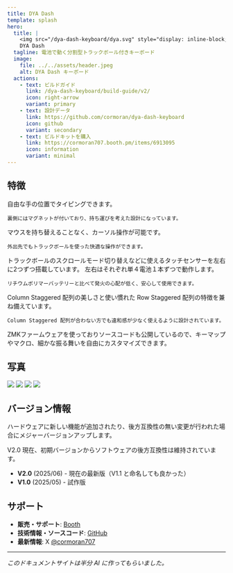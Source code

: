 ```yaml
---
title: DYA Dash
template: splash
hero:
  title: |
    <img src="/dya-dash-keyboard/dya.svg" style="display: inline-block; vertical-align: middle; margin-right: 0.3em; margin-bottom: 0.3em; height: 1em;" alt="DYA Logo" />
    DYA Dash
  tagline: 電池で動く分割型トラックボール付きキーボード
  image:
    file: ../../assets/header.jpeg
    alt: DYA Dash キーボード
  actions:
    - text: ビルドガイド
      link: /dya-dash-keyboard/build-guide/v2/
      icon: right-arrow
      variant: primary
    - text: 設計データ
      link: https://github.com/cormoran/dya-dash-keyboard
      icon: github
      variant: secondary
    - text: ビルドキットを購入
      link: https://cormoran707.booth.pm/items/6913095
      icon: information
      variant: minimal
---
```



## 特徴

<CardGrid>
  <Card title="無線左右分割キーボード">
    自由な手の位置でタイピングできます。

    裏側にはマグネットが付いており、持ち運びを考えた設計になっています。

  </Card>
  <Card title="25mm トラックボール内蔵">
    マウスを持ち替えることなく、カーソル操作が可能です。

    外出先でもトラックボールを使った快適な操作ができます。

  </Card>
  <Card title="タッチセンサー搭載">
    トラックボールのスクロールモード切り替えなどに使えるタッチセンサーを左右に2つずつ搭載しています。
  </Card>
  <Card title="電池駆動" >
    左右はそれぞれ単４電池１本ずつで動作します。

    リチウムポリマーバッテリーと比べて発火の心配が低く、安心して使用できます。

  </Card>
  <Card title="配列">
    Column Staggered 配列の美しさと使い慣れた Row Staggered 配列の特徴を兼ね備えています。

    Column Staggered 配列が合わない方でも違和感が少なく使えるように設計されています。

  </Card>
  <Card title="自由なカスタマイズ">
    ZMKファームウェアを使っておりソースコードも公開しているので、キーマップやマクロ、細かな振る舞いを自由にカスタマイズできます。
  </Card>
</CardGrid>

## 写真


<CardGrid>

<Card>
  <img src={doubleBall.src} />
</Card>

<Card>
  <img src={colors.src} />
</Card>

<Card>
  <img src={back.src} />
</Card>

<Card>
  <img src={led.src} />
</Card>

</CardGrid>

## バージョン情報

ハードウェアに新しい機能が追加されたり、後方互換性の無い変更が行われた場合にメジャーバージョンアップします。

V2.0 現在、初期バージョンからソフトウェアの後方互換性は維持されています。

- **V2.0** (2025/06) - 現在の最新版（V1.1 と命名しても良かった）
- **V1.0** (2025/05) - 試作版

## サポート

- **販売・サポート**: [Booth](https://cormoran707.booth.pm)
- **技術情報・ソースコード**: [GitHub](https://github.com/cormoran/dya-dash-keyboard)
- **最新情報**: X [@cormoran707](https://twitter.com/cormoran707)

---

_このドキュメントサイトは半分 AI に作ってもらいました。_
